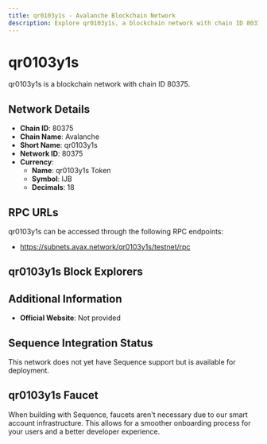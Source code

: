 ```yaml
--- 
title: qr0103y1s - Avalanche Blockchain Network
description: Explore qr0103y1s, a blockchain network with chain ID 80375. Learn about its native currency, qr0103y1s Token, and how to interact with the network.
---
```


# qr0103y1s

qr0103y1s is a blockchain network with chain ID 80375.

## Network Details

- **Chain ID**: 80375
- **Chain Name**: Avalanche
- **Short Name**: qr0103y1s
- **Network ID**: 80375
- **Currency**: 
  - **Name**: qr0103y1s Token
  - **Symbol**: IJB
  - **Decimals**: 18

## RPC URLs

qr0103y1s can be accessed through the following RPC endpoints:

- https://subnets.avax.network/qr0103y1s/testnet/rpc

## qr0103y1s Block Explorers



## Additional Information

- **Official Website**: Not provided

## Sequence Integration Status

This network does not yet have Sequence support but is available for deployment.

## qr0103y1s Faucet

When building with Sequence, faucets aren't necessary due to our smart account infrastructure. This allows for a smoother onboarding process for your users and a better developer experience.

